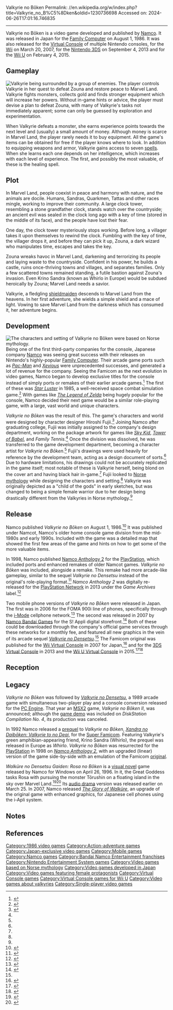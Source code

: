 Valkyrie no Bōken
Permalink: //en.wikipedia.org/w/index.php?title=Valkyrie_no_B%C5%8Dken&oldid=1230736698
Accessed on: 2024-06-26T17:01:16.746835



------
Valkyrie no Bōken
{{Short description|1986 video game}}
{{Use dmy dates|date=April 2020}}
{{Lead too short|date=April 2020}}
{{Infobox video game
| title = ''Valkyrie no Bōken''
| image = ValkyrienoBouken boxart.png
| developer = [[Namco]]
| publisher = Namco
| series = ''Valkyrie''
| composer = Hiroyuki Kawada
| released = {{collapsible list|title=August 1, 1986|titlestyle=font-weight:normal;font-size:13px;background:transparent;text-align:left|
'''Famicom'''{{vgrelease|JP|August 1, 1986}}'''Wii'''{{vgrelease|JP|March 20, 2007}}'''Nintendo 3DS'''{{vgrelease|JP|September 4, 2013}}'''Wii U'''{{vgrelease|JP|February 4, 2015}}'''}}
| genre = [[Role-playing video game|RPG]]/[[Action-adventure]]
| modes = [[Single-player]]
| platforms = {{collapsible list|title=[[Nintendo Entertainment System|Famicom]]|titlestyle=font-weight:normal;font-size:13px;background:transparent;text-align:left|
| [[Mobile phone]]
| [[Wii]]
| [[Nintendo 3DS]]
| [[Wii U]]}}
}}
{{nihongo foot|'''''Valkyrie no Bōken: Toki no Kagi Densetsu'''''|ワルキューレの冒険 時の鍵伝説|''The Adventure of Valkyrie: The Legend of the Time Key''|lead=yes|group=lower-alpha}} is a video game developed and published by [[Namco]]. It was released in Japan for the [[Nintendo Entertainment System|Family Computer]] on August 1, 1986. It was also released for the [[Virtual Console]] of multiple Nintendo consoles, for the [[Wii]] on March 20, 2007, for the [[Nintendo 3DS]] on September 4, 2013 and for the [[Wii U]] on February 4, 2015.

==Gameplay==
[[File:Valkyrie no Boken screenshot.png|thumb|left|Valkyrie being surrounded by a group of enemies.]]
The player controls Valkyrie in her quest to defeat Zouna and restore peace to Marvel Land. Valkyrie fights monsters, collects gold and finds stronger equipment which will increase her powers. Without in-game hints or advice, the player must devise a plan to defeat Zouna, with many of Valkyrie's tasks not immediately apparent; some can only be guessed by exploration and experimentation.

When Valkyrie defeats a monster, she earns experience points towards the next level and (usually) a small amount of money. Although money is scarce in Marvel Land, the player rarely needs it to buy equipment. All the game's items can be obtained for free if the player knows where to look. In addition to equipping weapons and armor, Valkyrie gains access to seven [[Spell (paranormal)|spells]]. When she learns each one depends on her intelligence, which increases with each level of experience. The first, and possibly the most valuable, of these is the healing spell.

==Plot==
In Marvel Land, people coexist in peace and harmony with nature, and the animals are docile. Humans, Sandras, Quarkmen, Tattas and other races mingle, working to improve their community. A large clock tower, resembling a stone grandfather clock, stands watch over the countryside; an ancient evil was sealed in the clock long ago with a key of time (stored in the middle of its face), and the people have lost their fear.

One day, the clock tower mysteriously stops working. Before long, a villager takes it upon themselves to rewind the clock. Fumbling with the key of time, the villager drops it, and before they can pick it up, Zouna, a dark wizard who manipulates time, escapes and takes the key.

Zouna wreaks havoc in Marvel Land, darkening and terrorizing its people and laying waste to the countryside. Confident in his power, he builds a castle, ruins once-thriving towns and villages, and separates families. Only a few scattered towns remained standing, a futile bastion against Zouna's invasion. Even Krino Sandra (known as Whirlo in Europe) would be subdued heroically by Zouna; Marvel Land needs a savior.

Valkyrie, a fledgling [[shieldmaiden]] descends to Marvel Land from the heavens. In her first adventure, she wields a simple shield and a mace of light. Vowing to save Marvel Land from the darkness which has consumed it, her adventure begins.

==Development==
[[File:Odin og Völven by Frølich.jpg|thumb|right|The characters and setting of ''Valkyrie no Bōken'' were based on [[Norse mythology]].]]
Being one of the first third-party companies for the console, Japanese company [[Namco]] was seeing great success with their releases on Nintendo's highly-popular [[Family Computer]]. Their arcade game ports such as ''[[Pac-Man]]'' and ''[[Xevious]]'' were unprecedented successes, and generated a lot of revenue for the company. Seeing the Famicom as the next evolution in video games, Namco began to develop exclusive titles for the console instead of simply ports or remakes of their earlier arcade games.<ref>{{cite web |last1=Kurokawa |first1=Fumio |title=ビデオゲームの語り部たち 第4部：石村繁一氏が語るナムコの歴史と創業者・中村雅哉氏の魅力 |url=https://www.4gamer.net/games/999/G999905/20180313040/ |language=ja |website=[[4Gamer]] |publisher=Aetas |access-date=2 August 2019 |archive-url=https://web.archive.org/web/20190801205701/https://www.4gamer.net/games/999/G999905/20180313040/ |archive-date=1 August 2019 |date=17 March 2018}}</ref> The first of these was ''[[Star Luster]]'' in 1985, a well-received space combat simulation game.<ref>{{cite news |title=5月10日号特別付録 ファミコンロムカセット オールカタログ」 |agency=Family Computer Magazine |issue=9 |publisher=Tokuma Shoten |date=10 May 1991 |volume=7 |page=204}}</ref> With games like ''[[The Legend of Zelda (video game)|The Legend of Zelda]]'' being hugely popular for the console, Namco decided their next game would be a similar role-playing game, with a large, vast world and unique characters.

''Valkyrie no Bōken'' was the result of this. The game's characters and world were designed by character designer Hiroshi Fujii.<ref name="Interviews">{{cite news |title=Valkyrie no Densetsu Developer Interview |url=http://shmuplations.com/legendofvalkyrie/ |access-date=2 April 2020 |agency=Nippon Super |date=January 1991 |via=Shmuplations |archive-url=https://web.archive.org/web/20191202001243/http://shmuplations.com/legendofvalkyrie/ |archive-date=2 December 2019}}</ref> Joining Namco after graduating college, Fujii was initially assigned to the company's design department, working on the package artwork for games like ''[[Sky Kid]]'', ''[[Tower of Babel (1986 video game)|Tower of Babel]]'', and ''Family Tennis''.<ref name="Interviews"/> Once the division was dissolved, he was transferred to the game development department, becoming a character artist for ''Valkyrie no Bōken''.<ref name="Interviews"/> Fujii's drawings were used heavily for reference by the development team, acting as a design document of sorts.<ref name="Interviews"/> Due to hardware limitations, his drawings could not be accurately replicated in the game itself; most notable of these is Valkyrie herself, being blond on the cover art and having black hair in-game.<ref name="Interviews"/> Fujii looked to [[Norse mythology]] while designing the characters and setting.<ref name="Interviews"/> Valkyrie was originally depicted as a "child of the gods" in early sketches, but was changed to being a simple female warrior due to her design being drastically different from the Valkyries in Norse mythology.<ref name="Interviews"/>

==Release==
Namco published ''Valkyrie no Bōken'' on August 1, 1986.<ref>{{cite book |author1=Tokyo Metropolitan Museum of Photography |author-link1=Tokyo Photographic Art Museum |title=Family Computer 1983 - 1994 |date=2003 |publisher=Otashuppan |location=Japan |isbn=4872338030}}</ref> It was published under Namcot, Namco's older home console game division from the mid-1980s and early 1990s. Included with the game was a detailed map that showed the first few areas of the game and hints on how to get some of the more valuable items.

In 1998, Namco published [[Namco Anthology 2]] for the [[PlayStation]], which included ports and enhanced remakes of older Namcot games. ''Valkyrie no Bōken'' was included, alongside a remake. This remake had more arcade-like gameplay, similar to the sequel ''Valkyrie no Densetsu'' instead of the original's role-playing format.<ref>{{cite web |title=「ナムコクラシックII」「キングオブキングス」などあの名作が帰って来る ナムコ、PS用ソフト「ナムコアンソロジー2」を発売 |url=https://www.bandainamcoent.co.jp/corporate/press/namco/1998/1998-september/press-05.html |publisher=[[Bandai Namco Entertainment]] |access-date=5 April 2020 |archive-url=https://web.archive.org/web/20200405013250/https://www.bandainamcoent.co.jp/corporate/press/namco/1998/1998-september/press-05.html |archive-date=5 April 2020 |language=ja |date=21 September 1998}}</ref> ''Namco Anthology 2'' was digitally re-released for the [[PlayStation Network]] in 2013 under the ''Game Archives'' label.<ref>{{cite web |last1=Satsuki |first1=Makoto |title=『ナムコアンソロジー』がPSアーカイブスに登場！ 『ナムコミュージアム』シリーズとあわせて往年の名作をコレクションしよう |url=https://dengekionline.com/elem/000/000/774/774775/ |website=Dengeki Online |access-date=5 April 2020 |archive-url=https://web.archive.org/web/20190204220843/https://dengekionline.com/elem/000/000/774/774775/ |archive-date=4 February 2019 |language=ja |date=18 December 2013}}</ref>

Two mobile phone versions of ''Valkyrie no Bōken'' were released in Japan. The first was in 2006 for the FOMA 900i line of phones, specifically through the [[i-Mode]] cellphone network.<ref name="Keitai Watch">{{cite web |last1=Yumu |first1=Tsuda |title=「ワルキューレの冒険」がiアプリで登場 |url=https://k-tai.watch.impress.co.jp/cda/article/news_toppage/27252.html |website=Keitai Watch |publisher=Impress Group |access-date=4 April 2020 |archive-url=https://web.archive.org/web/20190106204401/https://k-tai.watch.impress.co.jp/cda/article/news_toppage/27252.html |archive-date=6 January 2019 |language=ja |date=10 January 2006}}</ref> The second was released in 2007 by [[Namco Bandai Games]] for the S! Appli digital storefront.<ref>{{cite magazine |title=『ワルキューレの冒険』がYahoo!ケータイに |url=https://www.famitsu.com/k_tai/news/2007/01/16/607,1168926838,65642,0,0.html |magazine=[[Famitsu]] |publisher=[[Enterbrain]] |access-date=4 April 2020 |archive-url=https://web.archive.org/web/20190106153456/https://www.famitsu.com/k_tai/news/2007/01/16/607,1168926838,65642,0,0.html |archive-date=6 January 2019 |language=ja |date=16 February 2007}}</ref> Both of these could be downloaded through the company's official game services through these networks for a monthly fee, and featured all new graphics in the vein of its arcade sequel ''[[Valkyrie no Densetsu]]''.<ref name="Keitai Watch"/> The Famicom original was published for the [[Wii Virtual Console]] in 2007 for Japan,<ref>{{cite web |title=VC ワルキューレの冒険 時の鍵伝説 |url=https://www.nintendo.co.jp/wii/vc/vc_val/ |publisher=[[Nintendo]] |access-date=5 April 2020 |archive-url=https://web.archive.org/web/20190106153654/https://www.nintendo.co.jp/wii/vc/vc_val/ |archive-date=6 January 2019 |language=ja}}</ref> and for the [[3DS Virtual Console]] in 2013 and the [[Wii U Virtual Console]] in 2015.<ref>{{cite web |last1=Tsukui |first1=Katsuko |title=剣と魔法、育成と謎解きのアクションRPG『ワルキューレの冒険 時の鍵伝説』3DSバーチャルコンソールで配信 |url=https://www.inside-games.jp/article/2013/08/28/69858.html |website=Inside Games |publisher=IID, Inc. |access-date=4 April 2020 |language=ja |date=28 August 2013}}</ref><ref>{{cite web |last1=Yasuda |first1=Toshida |title=バンダイナムコ、Wii U VC「ワルキューレの冒険 時の鍵伝説」を配信開始 |url=https://game.watch.impress.co.jp/docs/news/686742.html |website=Game Watch |publisher=Impress Group |access-date=5 April 2020 |archive-url=https://web.archive.org/web/20190801103526/https://game.watch.impress.co.jp/docs/news/686742.html |archive-date=1 August 2019 |language=ja |date=4 February 2015}}</ref>

==Reception==
{{Video game reviews
| JXV = 17/20<ref name="Jeuxvideo">{{cite web |author1=L'avis de Rroyd-Y |title=Test: Valkyrie no Bouken: Toki no Kagi Densetsu |url=http://www.jeuxvideo.com/articles/0001/00016988-valkyrie-no-bouken-toki-no-kagi-densetsu-test.htm |website=[[Jeuxvideo.com]] |access-date=5 April 2020 |archive-url=https://web.archive.org/web/20140901174515/http://www.jeuxvideo.com/articles/0001/00016988-valkyrie-no-bouken-toki-no-kagi-densetsu-test.htm |archive-date=1 September 2014 |language=fr |date=2 May 2012}}</ref>
| rev1 = ''Family Computer Magazine''
| rev1Score = 22/30<ref name="FCM">{{cite news |title=5月10日号特別付録 ファミコンロムカセット オールカタログ |agency=Family Computer Magazine |issue=9 |publisher=Tokuma Shoten |date=10 May 1991 |volume=7 |page=145}}</ref>
}}

==Legacy==
''Valkyrie no Bōken'' was followed by ''[[Valkyrie no Densetsu]]'', a 1989 arcade game with simultaneous two-player play and a console conversion released for the [[TurboGrafx-16|PC Engine]]. That year an [[MSX2]] game, ''Valkyrie no Bōken II'', was announced; although the [[game demo]] was included on ''DiskStation Compilation No. 4'', its production was canceled.

In 1992 Namco released a [[prequel]] to ''Valkyrie no Bōken'', ''[[Xandra no Daibōken: Valkyrie to no Deai]]'', for the [[Super Nintendo Entertainment System|Super Famicom]]. Featuring Valkyrie's green amphibian-appearing friend, Krino Sandra (Whirlo), the prequel was released in Europe as ''Whirlo''. ''Valkyrie no Bōken'' was resurrected for the [[PlayStation]] in 1998 on ''[[Namco Anthology|Namco Anthology 2]]'', with an upgraded (linear) version of the game side-by-side with an emulation of the Famicom [[Nonlinear gameplay|original]].

''Walküre no Densetsu Gaiden: Rosa no Bōken'' is a [[visual novel]] game released by Namco for Windows on April 26, 1996. In it, the Great Goddess tasks Rosa with pursuing the monster Tōrushin on a floating island in the sky over Marvel Land.<ref>{{cite web | url=https://archive.org/details/micom-basic-1996-03-ozidual/Micom%20Basic%201996%2003%20%28J%20OCR%29/page/158/mode/1up | title=Micom Basic (マイコン BASIC) - March 1996 (600 dpi) | date=March 1996}}</ref><ref>{{cite web | url=https://archive.org/details/virtual-idol-vol.-07-game-magazine-scan-jp/Virtual%20Idol%20Vol.07%20%28Game%20Magazine%29%28Scan%29%28JP%29/page/n109/mode/1up | title=Virtual Idol Vol 07 (Game Magazine) (Scan) (JP) | date=1996}}</ref> Its [[audio drama]] version was released earlier on March 25. In 2007, Namco released ''[[The Glory of Walküre]]'', an upgrade of the original game with enhanced graphics, for Japanese cell phones using the i-Apli system.

==Notes==
{{notelist}}

==References==
{{reflist}}

{{Valkyrie series}}

{{DEFAULTSORT:Valkyrie no Boken: Toki no Kagi Densetsu}}
[[Category:1986 video games]]
[[Category:Action-adventure games]]
[[Category:Japan-exclusive video games]]
[[Category:Mobile games]]
[[Category:Namco games]]
[[Category:Bandai Namco Entertainment franchises]]
[[Category:Nintendo Entertainment System games]]
[[Category:Video games based on Norse mythology]]
[[Category:Video games developed in Japan]]
[[Category:Video games featuring female protagonists]]
[[Category:Virtual Console games]]
[[Category:Virtual Console games for Wii U]]
[[Category:Video games about valkyries]]
[[Category:Single-player video games]]
